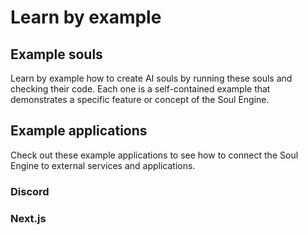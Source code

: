 
# Learn by example

## Example souls

Learn by example how to create AI souls by running these souls and checking their code. Each one is a self-contained example that demonstrates a specific feature or concept of the Soul Engine.



<Cards>
  <ImageCard
    title="Samantha pokes"
    href="https://github.com/opensouls/community/tree/main/souls/schedule-interact"
  />
  <ImageCard
    title="A game of 20 questions"
    src="/images/guide/learn-by-example/example-twenty-questions.webp"
    href="https://github.com/opensouls/community/tree/main/souls/example-twenty-questions"
  />
  <ImageCard
    title="A musical guessing game"
    src="/images/guide/learn-by-example/hugo-guesses-rockstars.webp"
    href="https://github.com/opensouls/community/tree/main/souls/hugo-guesses-rockstars"
  />
  <ImageCard
    title="Learning about oneself"
    src="/images/guide/learn-by-example/metatention.webp"
    href="https://github.com/opensouls/community/tree/main/souls/metatention"
  />
  <ImageCard
    title="Samantha models a user"
    src="/images/guide/learn-by-example/samantha-learns.webp"
    href="https://github.com/opensouls/community/tree/main/souls/samantha-learns"
  />
  <ImageCard
    title="Template env vars"
    href="https://github.com/opensouls/community/tree/main/souls/env-vars"
  />
</Cards>

## Example applications

Check out these example applications to see how to connect the Soul Engine to external services and applications.

### Discord

<Cards>
  <ImageCard
    title="Food Critic reviews food photos"
    src="/images/guide/learn-by-example/food-critic.webp"
    href="https://github.com/opensouls/community/tree/main/demos/discord/food-critic"
  />
  <ImageCard
    title="Schmoozie in a group chat"
    src="/images/guide/learn-by-example/schmoozie-discord-group-conversations.webp"
    href="https://github.com/opensouls/community/tree/main/demos/discord/schmoozie-discord-group-conversations"
  />
</Cards>

### Next.js

<Cards>
  <ImageCard
    title="Code Monkey helps write code"
    src="/images/guide/learn-by-example/code-monkey.webp"
    href="https://github.com/opensouls/community/tree/main/demos/nextjs/code-monkey"
  />
  <ImageCard
    title="Cranky is trapped inside ASCII"
    src="/images/guide/learn-by-example/cranky.webp"
    href="https://github.com/opensouls/community/tree/main/demos/nextjs/cranky"
  />
  <ImageCard
    title="Reggie, a living regular expression"
    src="/images/guide/learn-by-example/reggie-is-regex.webp"
    href="https://github.com/opensouls/community/tree/main/demos/nextjs/reggie-is-regex"
  />
  <ImageCard
    title="Millenial Simulator"
    src="/images/guide/learn-by-example/thinking-meme.webp"
    href="https://github.com/opensouls/community/tree/main/demos/nextjs/thinking-meme"
  />
</Cards>
